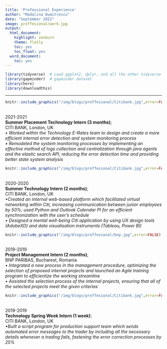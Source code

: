```yaml
---
title: 'Professional Experience'
author: "Madalina Dumitrescu"
date: "September 2022"
image: proffesional/work.jpg
output:
  html_document:
    highlight: zenburn
    theme: flatly
    toc: yes
    toc_float: yes
  word_document:
    toc: yes
---
```

```r
library(tidyverse)  # Load ggplot2, dplyr, and all the other tidyverse packages
library(gapminder)  # gapminder dataset
library(here)
library(downloadthis)
```
---------
```r
knitr::include_graphics("/img/blogs/proffesional/Citibank.jpg",error=FALSE)
```
<br>
2021-2021 <br>
 **Summer Placement Technology Intern (3 months)**;<br>
     CITI BANK, London, UK <br>
     *•	Worked within the Technology E-Rates team to design and create a more efficient internal error detection and         system monitoring process * <br>
     *•	Remodeled the system monitoring processes by implementing an effective method of logs collection and centralization through java agents and the elastic search API, reducing the error detection time and providing better state system analysis  * <br>

```r
knitr::include_graphics("/img/blogs/proffesional/Citibank.jpg",error=FALSE)
```
<br>
2020-2020 <br>
 **Summer Technology Intern (2 months)**;<br>
     CITI BANK, London, UK <br>
     *•Created an internal web-based platform which facilitated virtual networking within Citi, increasing communication between junior employees by 50%; used Python and Outlook Calendar PI for an efficient synchronization with the user's schedule  * <br>
     *•	Designed a mental well-being Citi application by using UX design tools (AdobeXD) and data visualisation instruments (Tableau, Power BI) * <br>
     
```r
knitr::include_graphics("/img/blogs/proffesional/bnp.jpg",error=FALSE)
```
<br>
2019-2019 <br>
 **Project Management Intern (2 months)**;<br>
     BNP PARIBAS, Bucharest, Romania <br>
     *•	Integrated a new process in the management procedure, optimizing the selection of proposed internal projects and launched an Agile training program to efficientize the working streamline   * <br>
     *•	Assisted the selection process of the internal projects, ensuring that all of the selected projects meet the given criterias  * <br>
    
```r
knitr::include_graphics("/img/blogs/proffesional/Citibank.jpg",error=FALSE)
```
<br>
2019-2019 <br>
 **Technology Spring Week Intern (1 week)**;<br>
     CITI BANK, London, UK <br>
     *•Built a script program for production support team which sends automated error messages to the trader by including all the necessary details whenever a trading fails, fastening the error correction processes by 25%   * <br>
    
    

    
    
    
    
    